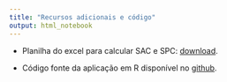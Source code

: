 ```yaml
---
title: "Recursos adicionais e código"
output: html_notebook
---
```


* Planilha do excel para calcular SAC e SPC: <a href="https://brasil.io/" target="_blank">download</a>. 

* Código fonte da aplicação em R disponível no <a href="https://brasil.io/" target="_blank">github</a>. 


